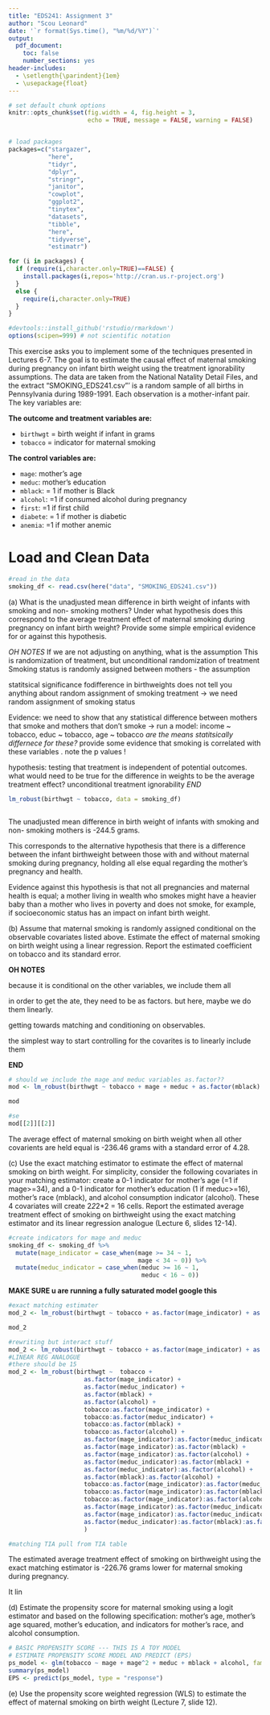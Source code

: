 ```yaml
---
title: "EDS241: Assignment 3"
author: "Scou Leonard"
date: '`r format(Sys.time(), "%m/%d/%Y")`'
output: 
  pdf_document:
    toc: false
    number_sections: yes
header-includes:
  - \setlength{\parindent}{1em}
  - \usepackage{float}
--- 
```


``` r
# set default chunk options
knitr::opts_chunk$set(fig.width = 4, fig.height = 3, 
                      echo = TRUE, message = FALSE, warning = FALSE)


# load packages
packages=c("stargazer", 
           "here", 
           "tidyr", 
           "dplyr",
           "stringr", 
           "janitor", 
           "cowplot", 
           "ggplot2", 
           "tinytex", 
           "datasets", 
           "tibble",
           "here",
           "tidyverse",
           "estimatr")

for (i in packages) {
  if (require(i,character.only=TRUE)==FALSE) {
    install.packages(i,repos='http://cran.us.r-project.org')
  }
  else {
    require(i,character.only=TRUE)
  }
}

#devtools::install_github('rstudio/rmarkdown')
options(scipen=999) # not scientific notation
```

\noindent This exercise asks you to implement some of the techniques presented in Lectures 6-7. The goal is to estimate the causal effect of maternal smoking during pregnancy on infant birth weight using the treatment ignorability assumptions. The data are taken from the National Natality Detail Files, and the extract “SMOKING_EDS241.csv”' is a random sample of all births in Pennsylvania during 1989-1991. Each observation is a mother-infant pair. The key variables are:

**The outcome and treatment variables are:**

- `birthwgt` = birth weight if infant in grams
- `tobacco` = indicator for maternal smoking 

**The control variables are:**

- `mage`: mother's age
- `meduc`: mother's education
- `mblack`: = 1 if mother is Black
- `alcohol`: =1 if consumed alcohol during pregnancy
- `first`: =1 if first child
- `diabete`: = 1 if mother is diabetic
- `anemia`: =1 if mother anemic 

# Load and Clean Data 

```r
#read in the data
smoking_df <- read.csv(here("data", "SMOKING_EDS241.csv"))
```

\newpage 

\noindent (a) What is the unadjusted mean difference in birth weight of infants with smoking and non- smoking mothers? Under what hypothesis does this correspond to the average treatment effect of maternal smoking during pregnancy on infant birth weight? Provide some simple empirical evidence for or against this hypothesis.

*OH NOTES*
If we are not adjusting on anything, what is the assumption 
This is randomization of treatment, but unconditional randomization of treatment  
Smoking status is randomly assigned between mothers - the assumption

statitsical significance fodifference in birthweights does not tell you anything about random assignment of smoking treatment -> we need random assignment of smoking status

Evidence: we need to show that any statistical difference between mothers that smoke and mothers that don't smoke -> run a model: income ~ tobacco, educ ~ tobacco, age ~ tobacco _are the means statitsically differnece for these?_ 
provide some evidence that smoking is correlated with these variables . note the p values ! 

hypothesis: testing that treatment is independent of potential outcomes.
what would need to be true for the difference in weights to be the average treatment effect? 
unconditional treatment ignorability 
*END*
```r
lm_robust(birthwgt ~ tobacco, data = smoking_df)
```


```r

```

The unadjusted mean difference in birth weight of infants with smoking and non- smoking mothers is -244.5 grams. 

This corresponds to the alternative hypothesis that there is a difference between the infant birthweight between those with and without maternal smoking during pregnancy, holding all else equal regarding the mother's pregnancy and health. 

Evidence against this hypothesis is that not all pregnancies and maternal health is equal; a mother living in wealth who smokes might have a heavier baby than a mother who lives in poverty and does not smoke, for example, if socioeconomic status has an impact on infant birth weight. 

\newpage

\noindent (b) Assume that maternal smoking is randomly assigned conditional on the observable covariates listed above. Estimate the effect of maternal smoking on birth weight using a linear regression. Report the estimated coefficient on tobacco and its standard error.

**OH NOTES**

because it is conditional on the other variables, we include them all

in order to get the ate, they need to be as factors. but here, maybe we do them linearly. 

getting towards matching and conditioning on observables. 

the simplest way to start controlling for the covarites is to linearly include them  

**END**
```r
# should we include the mage and meduc variables as.factor?? 
mod <- lm_robust(birthwgt ~ tobacco + mage + meduc + as.factor(mblack) + as.factor(alcohol) + as.factor(first) + as.factor(diabete) + as.factor(anemia), data = smoking_df)

mod

#se
mod[[2]][[2]]
```

The average effect of maternal smoking on birth weight when all other covarients are held equal is -236.46 grams with a standard error of 4.28. 

\newpage

\noindent (c) Use the exact matching estimator to estimate the effect of maternal smoking on birth weight. For simplicity, consider the following covariates in your matching estimator: create a 0-1 indicator for mother's age (=1 if mage>=34), and a 0-1 indicator for mother's education (1 if meduc>=16), mother's race (mblack), and alcohol consumption indicator (alcohol). These 4 covariates will create 2*2*2*2 = 16 cells. Report the estimated average treatment effect of smoking on birthweight using the exact matching estimator and its linear regression analogue (Lecture 6, slides 12-14).

```r
#create indicators for mage and meduc 
smoking_df <- smoking_df %>% 
  mutate(mage_indicator = case_when(mage >= 34 ~ 1,
                                    mage < 34 ~ 0)) %>% 
  mutate(meduc_indicator = case_when(meduc >= 16 ~ 1,
                                     meduc < 16 ~ 0))
```

**MAKE SURE u are running a fully saturated model google this**

```r
#exact matching estimater 
mod_2 <- lm_robust(birthwgt ~ tobacco + as.factor(mage_indicator) + as.factor(meduc_indicator) + as.factor(mblack) + as.factor(alcohol), data = smoking_df)

mod_2

#rewriting but interact stuff
mod_2 <- lm_robust(birthwgt ~ tobacco + as.factor(mage_indicator) + as.factor(meduc_indicator) + as.factor(mblack) + as.factor(alcohol), data = smoking_df)
#LINEAR REG ANALOGUE 
#there should be 15
mod_2 <- lm_robust(birthwgt ~  tobacco +
                     as.factor(mage_indicator) + 
                     as.factor(meduc_indicator) + 
                     as.factor(mblack) + 
                     as.factor(alcohol) + 
                     tobacco:as.factor(mage_indicator) + 
                     tobacco:as.factor(meduc_indicator) + 
                     tobacco:as.factor(mblack) + 
                     tobacco:as.factor(alcohol) +
                     as.factor(mage_indicator):as.factor(meduc_indicator) +
                     as.factor(mage_indicator):as.factor(mblack) +
                     as.factor(mage_indicator):as.factor(alcohol) +
                     as.factor(meduc_indicator):as.factor(mblack) +
                     as.factor(meduc_indicator):as.factor(alcohol) +
                     as.factor(mblack):as.factor(alcohol) +
                     tobacco:as.factor(mage_indicator):as.factor(meduc_indicator) +
                     tobacco:as.factor(mage_indicator):as.factor(mblack) +
                     tobacco:as.factor(mage_indicator):as.factor(alcohol) +
                     as.factor(mage_indicator):as.factor(meduc_indicator):as.factor(mblack) +
                     as.factor(mage_indicator):as.factor(meduc_indicator):as.factor(alcohol) +
                     as.factor(meduc_indicator):as.factor(mblack):as.factor(alcohol) +
                     )

#matching TIA pull from TIA table 
```

The estimated average treatment effect of smoking on birthweight using the exact matching estimator is -226.76 grams lower for maternal smoking during pregnancy. 

It lin

\newpage 

\noindent (d) Estimate the propensity score for maternal smoking using a logit estimator and based on the following specification: mother’s age, mother’s age squared, mother’s education, and indicators for mother’s race, and alcohol consumption.

```r
# BASIC PROPENSITY SCORE --- THIS IS A TOY MODEL
# ESTIMATE PROPENSITY SCORE MODEL AND PREDICT (EPS)
ps_model <- glm(tobacco ~ mage + mage^2 + meduc + mblack + alcohol, family = binomial(), data = smoking_df)
summary(ps_model)
EPS <- predict(ps_model, type = "response")
```

\newpage

\noindent (e) Use the propensity score weighted regression (WLS) to estimate the effect of maternal smoking on birth weight (Lecture 7, slide 12).

